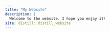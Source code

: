 ```yaml
---
title: "My Website"
description: |
  Welcome to the website. I hope you enjoy it!
site: distill::distill_website
---
```



